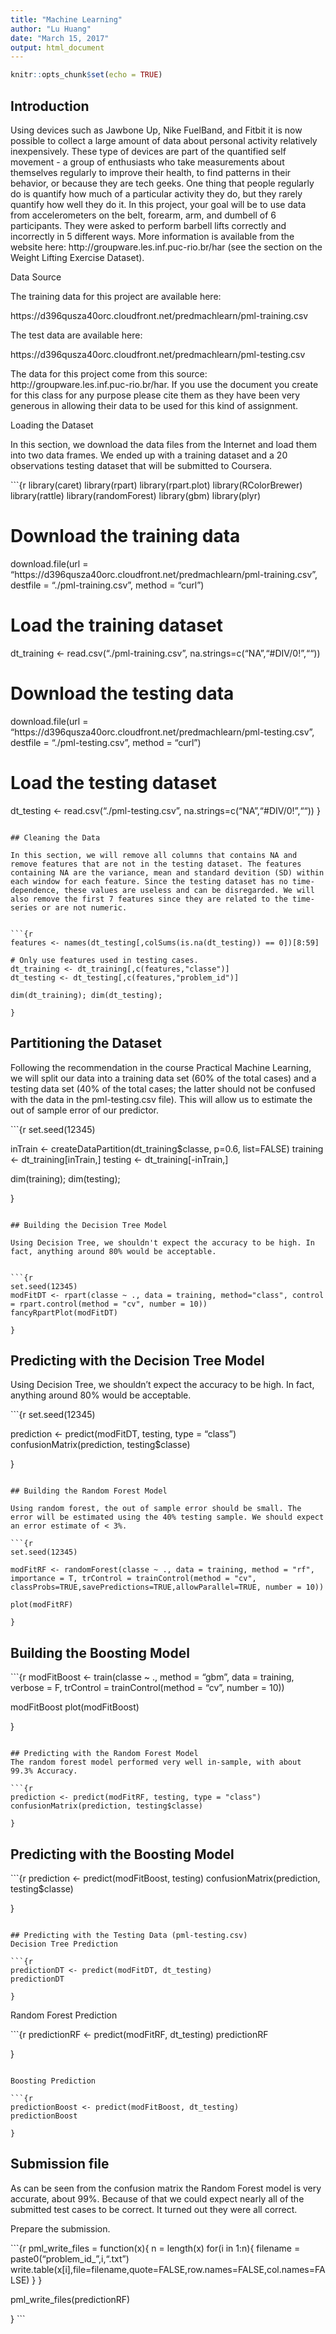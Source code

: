 ---
title: "Machine Learning"
author: "Lu Huang"
date: "March 15, 2017"
output: html_document
---

```{r setup, include=FALSE}
knitr::opts_chunk$set(echo = TRUE)
```

## Introduction

Using devices such as Jawbone Up, Nike FuelBand, and Fitbit it is now possible to collect a large amount of data about personal activity relatively inexpensively. These type of devices are part of the quantified self movement - a group of enthusiasts who take measurements about themselves regularly to improve their health, to find patterns in their behavior, or because they are tech geeks. One thing that people regularly do is quantify how much of a particular activity they do, but they rarely quantify how well they do it. In this project, your goal will be to use data from accelerometers on the belt, forearm, arm, and dumbell of 6 participants. They were asked to perform barbell lifts correctly and incorrectly in 5 different ways. More information is available from the website here: http://groupware.les.inf.puc-rio.br/har (see the section on the Weight Lifting Exercise Dataset).

Data Source

The training data for this project are available here:

https://d396qusza40orc.cloudfront.net/predmachlearn/pml-training.csv

The test data are available here:

https://d396qusza40orc.cloudfront.net/predmachlearn/pml-testing.csv

The data for this project come from this source: http://groupware.les.inf.puc-rio.br/har. If you use the document you create for this class for any purpose please cite them as they have been very generous in allowing their data to be used for this kind of assignment.

Loading the Dataset

In this section, we download the data files from the Internet and load them into two data frames. We ended up with a training dataset and a 20 observations testing dataset that will be submitted to Coursera.



```{r 
library(caret)
library(rpart)
library(rpart.plot)
library(RColorBrewer)
library(rattle)
library(randomForest)
library(gbm)
library(plyr)

# Download the training data
download.file(url = "https://d396qusza40orc.cloudfront.net/predmachlearn/pml-training.csv", 
              destfile = "./pml-training.csv", method = "curl")

# Load the training dataset
dt_training <- read.csv("./pml-training.csv", na.strings=c("NA","#DIV/0!",""))

# Download the testing data
download.file(url = "https://d396qusza40orc.cloudfront.net/predmachlearn/pml-testing.csv", 
              destfile = "./pml-testing.csv", method = "curl")

# Load the testing dataset
dt_testing <- read.csv("./pml-testing.csv", na.strings=c("NA","#DIV/0!",""))
}

```

## Cleaning the Data

In this section, we will remove all columns that contains NA and remove features that are not in the testing dataset. The features containing NA are the variance, mean and standard devition (SD) within each window for each feature. Since the testing dataset has no time-dependence, these values are useless and can be disregarded. We will also remove the first 7 features since they are related to the time-series or are not numeric.


```{r 
features <- names(dt_testing[,colSums(is.na(dt_testing)) == 0])[8:59]

# Only use features used in testing cases.
dt_training <- dt_training[,c(features,"classe")]
dt_testing <- dt_testing[,c(features,"problem_id")]

dim(dt_training); dim(dt_testing);

}

```

## Partitioning the Dataset

Following the recommendation in the course Practical Machine Learning, we will split our data into a training data set (60% of the total cases) and a testing data set (40% of the total cases; the latter should not be confused with the data in the pml-testing.csv file). This will allow us to estimate the out of sample error of our predictor.


```{r 
set.seed(12345)

inTrain <- createDataPartition(dt_training$classe, p=0.6, list=FALSE)
training <- dt_training[inTrain,]
testing <- dt_training[-inTrain,]

dim(training); dim(testing);

}
```

## Building the Decision Tree Model

Using Decision Tree, we shouldn't expect the accuracy to be high. In fact, anything around 80% would be acceptable.


```{r 
set.seed(12345)
modFitDT <- rpart(classe ~ ., data = training, method="class", control = rpart.control(method = "cv", number = 10))
fancyRpartPlot(modFitDT)

}
```

## Predicting with the Decision Tree Model

Using Decision Tree, we shouldn't expect the accuracy to be high. In fact, anything around 80% would be acceptable.


```{r 
set.seed(12345)

prediction <- predict(modFitDT, testing, type = "class")
confusionMatrix(prediction, testing$classe)

}
```

## Building the Random Forest Model

Using random forest, the out of sample error should be small. The error will be estimated using the 40% testing sample. We should expect an error estimate of < 3%.

```{r 
set.seed(12345)

modFitRF <- randomForest(classe ~ ., data = training, method = "rf", importance = T, trControl = trainControl(method = "cv", classProbs=TRUE,savePredictions=TRUE,allowParallel=TRUE, number = 10))

plot(modFitRF)

}
```

## Building the Boosting Model


```{r 
modFitBoost <- train(classe ~ ., method = "gbm", data = training,
                    verbose = F,
                    trControl = trainControl(method = "cv", number = 10))

modFitBoost
plot(modFitBoost)

}
```

## Predicting with the Random Forest Model
The random forest model performed very well in-sample, with about 99.3% Accuracy.

```{r 
prediction <- predict(modFitRF, testing, type = "class")
confusionMatrix(prediction, testing$classe)

}
```

## Predicting with the Boosting Model


```{r 
prediction <- predict(modFitBoost, testing)
confusionMatrix(prediction, testing$classe)

}
```

## Predicting with the Testing Data (pml-testing.csv)
Decision Tree Prediction

```{r 
predictionDT <- predict(modFitDT, dt_testing)
predictionDT

}
```
Random Forest Prediction

```{r 
predictionRF <- predict(modFitRF, dt_testing)
predictionRF

}
```

Boosting Prediction

```{r 
predictionBoost <- predict(modFitBoost, dt_testing)
predictionBoost

}
```
## Submission file
As can be seen from the confusion matrix the Random Forest model is very accurate, about 99%. Because of that we could expect nearly all of the submitted test cases to be correct. It turned out they were all correct.

Prepare the submission.


```{r 
pml_write_files = function(x){
  n = length(x)
  for(i in 1:n){
    filename = paste0("problem_id_",i,".txt")
    write.table(x[i],file=filename,quote=FALSE,row.names=FALSE,col.names=FALSE)
  }
}

pml_write_files(predictionRF)

}
```

